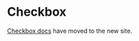 
<Meta title="Components/Selections/Checkbox" />

# Checkbox

[Checkbox docs](https://atlantis.getjobber.com/components/Checkbox) have moved to the new site.
